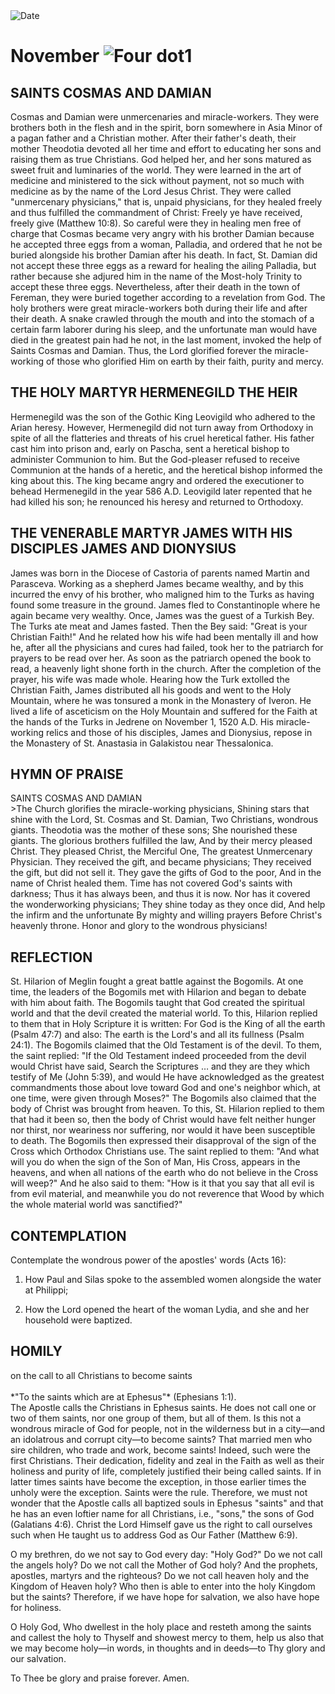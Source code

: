 
<RunningHead />
<Image src="/title-imprint.png" height={68} width={50} alt="Date" className="title-imprint"/>

# <div id="date">November <Image className="four-dot" src="/four-dot.png" height={15} width={15} alt="Four dot" />1</div>

## SAINTS COSMAS AND DAMIAN

Cosmas and Damian were unmercenaries and miracle-workers. They were brothers both in the flesh and in the spirit, born somewhere in Asia Minor of a pagan father and a Christian mother. After their father's death, their mother Theodotia devoted all her time and effort to educating her sons and raising them as true Christians. God helped her, and her sons matured as sweet fruit and luminaries of the world. They were learned in the art of medicine and ministered to the sick without payment, not so much with medicine as by the name of the Lord Jesus Christ. They were called "unmercenary physicians," that is, unpaid physicians, for they healed freely and thus fulfilled the commandment of Christ: Freely ye have received, freely give (Matthew 10:8). So careful were they in healing men free of charge that Cosmas became very angry with his brother Damian because he accepted three eggs from a woman, Palladia, and ordered that he not be buried alongside his brother Damian after his death. In fact, St. Damian did not accept these three eggs as a reward for healing the ailing Palladia, but rather because she adjured him in the name of the Most-holy Trinity to accept these three eggs. Nevertheless, after their death in the town of Fereman, they were buried together according to a revelation from God. The holy brothers were great miracle-workers both during their life and after their death. A snake crawled through the mouth and into the stomach of a certain farm laborer during his sleep, and the unfortunate man would have died in the greatest pain had he not, in the last moment, invoked the help of Saints Cosmas and Damian. Thus, the Lord glorified forever the miracle-working of those who glorified Him on earth by their faith, purity and mercy.

## THE HOLY MARTYR HERMENEGILD THE HEIR

Hermenegild was the son of the Gothic King Leovigild who adhered to the Arian heresy. However, Hermenegild did not turn away from Orthodoxy in spite of all the flatteries and threats of his cruel heretical father. His father cast him into prison and, early on Pascha, sent a heretical bishop to administer Communion to him. But the God-pleaser refused to receive Communion at the hands of a heretic, and the heretical bishop informed the king about this. The king became angry and ordered the executioner to behead Hermenegild in the year 586 A.D. Leovigild later repented that he had killed his son; he renounced his heresy and returned to Orthodoxy.

## THE VENERABLE MARTYR JAMES WITH HIS DISCIPLES JAMES AND DIONYSIUS

James was born in the Diocese of Castoria of parents named Martin and Parasceva. Working as a shepherd James became wealthy, and by this incurred the envy of his brother, who maligned him to the Turks as having found some treasure in the ground. James fled to Constantinople where he again became very wealthy. Once, James was the guest of a Turkish Bey. The Turks ate meat and James fasted. Then the Bey said: "Great is your Christian Faith!" And he related how his wife had been mentally ill and how he, after all the physicians and cures had failed, took her to the patriarch for prayers to be read over her. As soon as the patriarch opened the book to read, a heavenly light shone forth in the church. After the completion of the prayer, his wife was made whole. Hearing how the Turk extolled the Christian Faith, James distributed all his goods and went to the Holy Mountain, where he was tonsured a monk in the Monastery of Iveron. He lived a life of asceticism on the Holy Mountain and suffered for the Faith at the hands of the Turks in Jedrene on November 1, 1520 A.D. His miracle-working relics and those of his disciples, James and Dionysius, repose in the Monastery of St. Anastasia in Galakistou near Thessalonica.


## HYMN OF PRAISE
<div style={{textAlign:'center', color:'crimson', fontWeight:'bold'}}>
SAINTS COSMAS AND DAMIAN
</div>
>The Church glorifies the miracle-working physicians,  
Shining stars that shine with the Lord,  
St. Cosmas and St. Damian,  
Two Christians, wondrous giants.  
Theodotia was the mother of these sons;  
She nourished these giants.  
The glorious brothers fulfilled the law,  
And by their mercy pleased Christ.  
They pleased Christ, the Merciful One,  
The greatest Unmercenary Physician.  
They received the gift, and became physicians;  
They received the gift, but did not sell it.  
They gave the gifts of God to the poor,  
And in the name of Christ healed them.  
Time has not covered God's saints with darkness;  
Thus it has always been, and thus it is now.  
Nor has it covered the wonderworking physicians;  
They shine today as they once did,  
And help the infirm and the unfortunate  
By mighty and willing prayers  
Before Christ's heavenly throne.  
Honor and glory to the wondrous physicians!  


## REFLECTION

St. Hilarion of Meglin fought a great battle against the Bogomils. At one time, the leaders of the Bogomils met with Hilarion and began to debate with him about faith. The Bogomils taught that God created the spiritual world and that the devil created the material world. To this, Hilarion replied to them that in Holy Scripture it is written: For God is the King of all the earth (Psalm 47:7) and also: The earth is the Lord's and all its fullness (Psalm 24:1). The Bogomils claimed that the Old Testament is of the devil. To them, the saint replied: "If the Old Testament indeed proceeded from the devil would Christ have said, Search the Scriptures … and they are they which testify of Me (John 5:39), and would He have acknowledged as the greatest commandments those about love toward God and one's neighbor which, at one time, were given through Moses?" The Bogomils also claimed that the body of Christ was brought from heaven. To this, St. Hilarion replied to them that had it been so, then the body of Christ would have felt neither hunger nor thirst, nor weariness nor suffering, nor would it have been susceptible to death. The Bogomils then expressed their disapproval of the sign of the Cross which Orthodox Christians use. The saint replied to them: "And what will you do when the sign of the Son of Man, His Cross, appears in the heavens, and when all nations of the earth who do not believe in the Cross will weep?" And he also said to them: "How is it that you say that all evil is from evil material, and meanwhile you do not reverence that Wood by which the whole material world was sanctified?"


## CONTEMPLATION

Contemplate the wondrous power of the apostles' words (Acts 16):

1. How Paul and Silas spoke to the assembled women alongside the water at Philippi;

2. How the Lord opened the heart of the woman Lydia, and she and her household were baptized.


## HOMILY
<div style={{textAlign:'center', color:'crimson', fontWeight:'bold'}}>
on the call to all Christians to become saints
</div>
<br />
<div style={{textAlign:'right'}}>
*"To the saints which are at Ephesus"* (Ephesians 1:1).
</div>
The Apostle calls the Christians in Ephesus saints. He does not call one or two of them saints, nor one group of them, but all of them. Is this not a wondrous miracle of God for people, not in the wilderness but in a city—and an idolatrous and corrupt city—to become saints? That married men who sire children, who trade and work, become saints! Indeed, such were the first Christians. Their dedication, fidelity and zeal in the Faith as well as their holiness and purity of life, completely justified their being called saints. If in latter times saints have become the exception, in those earlier times the unholy were the exception. Saints were the rule. Therefore, we must not wonder that the Apostle calls all baptized souls in Ephesus "saints" and that he has an even loftier name for all Christians, i.e., "sons," the sons of God (Galatians 4:6). Christ the Lord Himself gave us the right to call ourselves such when He taught us to address God as Our Father (Matthew 6:9).

O my brethren, do we not say to God every day: "Holy God?" Do we not call the angels holy? Do we not call the Mother of God holy? And the prophets, apostles, martyrs and the righteous? Do we not call heaven holy and the Kingdom of Heaven holy? Who then is able to enter into the holy Kingdom but the saints? Therefore, if we have hope for salvation, we also have hope for holiness.

O Holy God, Who dwellest in the holy place and resteth among the saints and callest the holy to Thyself and showest mercy to them, help us also that we may become holy—in words, in thoughts and in deeds—to Thy glory and our salvation.

To Thee be glory and praise forever. Amen.